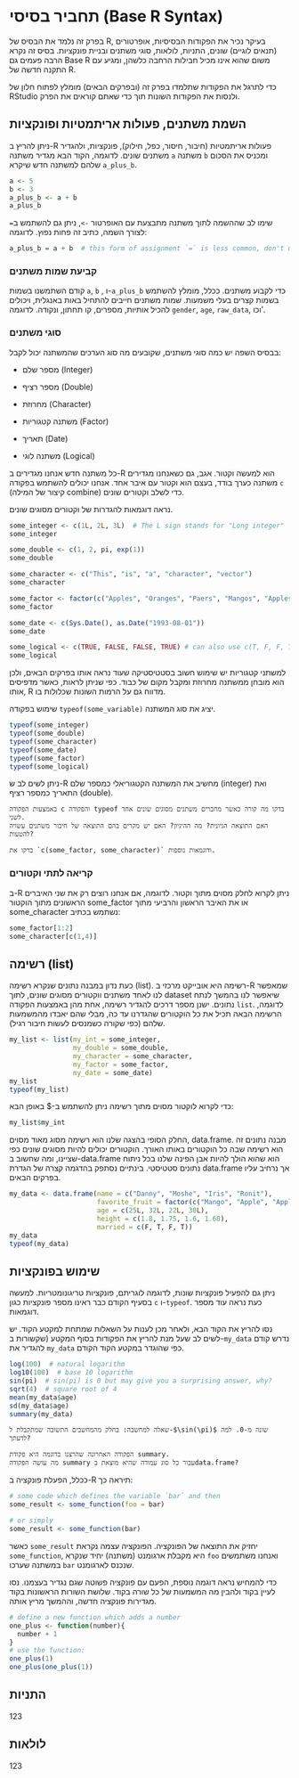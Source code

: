 # תחביר בסיסי (Base R Syntax) {#base-r}

בפרק זה נלמד את הבסיס של R, בעיקר נכיר את הפקודות הבסיסיות, אופרטורים (תנאים לוגיים) שונים, התניות, לולאות, סוגי משתנים ובניית פונקציות. בסיס זה נקרא הרבה פעמים גם Base R משום שהוא אינו מכיל חבילות הרחבה כלשהן, ומגיע עם התקנה חדשה של R.

כדי לתרגל את הפקודות שתלמדו בפרק זה (ובפרקים הבאים) מומלץ לפתוח חלון של RStudio ולנסות את הפקודות השונות תוך כדי שאתם קוראים את הפרק.

## השמת משתנים, פעולות אריתמטיות ופונקציות

ניתן להריץ ב-R פעולות אריתמטיות (חיבור, חיסור, כפל, חילוק), פונקציות, ולהגדיר משתנים שונים. לדוגמה, הקוד הבא מגדיר משתנה `a` משתנה `b` ומכניס את הסכום שלהם למשתנה חדש שיקרא `a_plus_b`.

```r
a <- 5
b <- 3
a_plus_b <- a + b
a_plus_b
```

שימו לב שההשמה לתוך משתנה מתבצעת עם האופרטור `->`, ניתן גם להשתמש ב`=` לצורך השמה, כתיב זה פחות נפוץ. לדוגמה:

```r
a_plus_b = a + b  # this form of assignment `=` is less common, don't use it (use `<-`)
```

### קביעת שמות משתנים

קודם השתמשנו בשמות `a`, `b` , ו-`a_plus_b` כדי לקבוע משתנים. ככלל, מומלץ להשתמש בשמות קצרים בעלי משמעות. שמות משתנים חייבים להתחיל באות באנגלית, ויכולים להכיל אותיות, מספרים, קו תחתון, ונקודה. לדוגמה `gender`, `age`, `raw_data`, וכו'.

### סוגי משתנים

בבסיס השפה יש כמה סוגי משתנים, שקובעים מה סוג הערכים שהמשתנה יכול לקבל:

-   מספר שלם (Integer)

-   מספר רציף (Double)

-   מחרוזת (Character)

-   משתנה קטגוריות (Factor)

-   תאריך (Date)

-   משתנה לוגי (Logical)

כל משתנה חדש אנחנו מגדירים ב-R הוא למעשה וקטור. אגב, גם כשאנחנו מגדירים משתנה כערך בודד, בעצם הוא וקטור עם איבר אחד. אנחנו יכולים להשתמש בפקודה `c` (קיצור של המילה combine) כדי לשלב וקטורים שונים.

נראה דוגמאות להגדרות של וקטורים מסוגים שונים.

```r
some_integer <- c(1L, 2L, 3L)  # The L sign stands for "Long integer"
some_integer

some_double <- c(1, 2, pi, exp(1))
some_double

some_character <- c("This", "is", "a", "character", "vector")
some_character

some_factor <- factor(c("Apples", "Oranges", "Paers", "Mangos", "Apples", "Oranges"))
some_factor

some_date <- c(Sys.Date(), as.Date("1993-08-01"))
some_date

some_logical <- c(TRUE, FALSE, FALSE, TRUE) # can also use c(T, F, F, T) is the same
some_logical
```

למשתני קטגוריות יש שימוש חשוב בסטטיסטיקה שעוד נראה אותו בפרקים הבאים, ולכן הוא מובחן ממשתנה מחרוזת ומקבל מקום של כבוד. כפי שניתן לראות, כאשר מדפיסים אותו, R מדווח גם על הרמות השונות שכלולות בו.

שימוש בפקודה `typeof(some_variable)` יציג את סוג המשתנה.

```r
typeof(some_integer)
typeof(some_double)
typeof(some_character)
typeof(some_date)
typeof(some_factor)
typeof(some_logical)
```

ניתן לשים לב ש-R מחשיב את המשתנה הקטגוריאלי כמספר שלם (integer) ואת התאריך כמספר רציף (double).

```block
באמצעות הפקודה c והפקודה typeof בדקו מה קורה כאשר מחברים משתנים מסוגים שונים אחד לשני.
האם התוצאה הגיונית? מה ההיגיון? האם יש מקרים בהם התוצאה של חיבור משתנים עשויה להטעות?

בדקו את `c(some_factor, some_character)` ודוגמאות נוספות.
```

### קריאה לתתי וקטורים

ב-R ניתן לקרוא לחלק מסוים מתוך וקטור. לדוגמה, אם אנחנו רוצים רק את שני האיברים הראשונים מתוך הוקטור some\_factor או את האיבר הראשון והרביעי מתוך some\_character נשתמש בכתיב:

```r
some_factor[1:2]
some_character[c(1,4)]
```

## רשימה (list)

כעת נדון במבנה נתונים שנקרא רשימה (list). רשימה היא אובייקט מרכזי ב-R שמאפשר לנו לאחד משתנים ווקטורים מסוגים שונים, לתוך dataset שיאפשר לנו בהמשך לנתח נתונים. ישנן מספר דרכים להגדיר רשימה, אחת מהן באמצעות הפקודה `list`. לדוגמה, הרשימה הבאה תכיל את כל הוקטורים שהגדרנו עד כה, מבלי שהם יאבדו מהמשמעות שלהם (כפי שקורה כשמנסים לעשות חיבור רגיל).

```r
my_list <- list(my_int = some_integer,
                my_double = some_double,
                my_character = some_character,
                my_factor = some_factor,
                my_date = some_date)
my_list
typeof(my_list)

```

כדי לקרוא לוקטור מסוים מתוך רשימה ניתן להשתמש ב-\$ באופן הבא:

```r
my_list$my_int
```

החלק הסופי בהצגה שלנו הוא רשימה מסוג מאוד מסוים, data.frame. מבנה נתונים זה הוא רשימה שבה כל הוקטורים באותו האורך. הוקטורים יכולים להיות מסוגים שונים כפי שציינו, ומה שחשוב ב-data.frame הוא שהוא הולך להיות אבן הפינה שלנו בכל ניתוח נתונים סטטיסטי. בינתיים נסתפק בהדגמה קצרה של הגדרת data.frame אך נרחיב עליו בפרקים הבאים.

```r
my_data <- data.frame(name = c("Danny", "Moshe", "Iris", "Ronit"),
                      favorite_fruit = factor(c("Mango", "Apple", "Apple", "Paer")),
                      age = c(25L, 32L, 22L, 30L),
                      height = c(1.8, 1.75, 1.6, 1.68),
                      married = c(F, T, F, T))
my_data
typeof(my_data)
```

## שימוש בפונקציות

ניתן גם להפעיל פונקציות שונות, לדוגמה לוגריתם, פונקציות טריגונומטריות. למעשה בסעיף הקודם כבר ראינו מספר פונקציות כגון `c` ו-`typeof`. כעת נראה עוד מספר דוגמאות.

נסו להריץ את הקוד הבא, ולאחר מכן לענות על השאלות שמתחת למקטע הקוד. יש לשים לב שעל מנת להריץ את הפקודות בסוף המקטע (שקשורות ב-`my_data` נדרש קודם להגדיר את `my_data` כפי שהוגדר במקטע הקוד הקודם.

```r
log(100)  # natural logarithm
log10(100)  # base 10 logarithm 
sin(pi)  # sin(pi) is 0 but may give you a surprising answer, why?
sqrt(4)  # square root of 4
mean(my_data$age)
sd(my_data$age)
summary(my_data)
```

```block
שאלה למחשבה: בחלק מהמחשבים התשובה שמתקבלת ל-$\sin(\pi)$ שונה מ-0. למה לדעתך?
```

```block
הפקודה האחרונה שהרצנו בדוגמה היא פקודת summary.
מה עושה הפקודה summary עבור כל סוג עמודה שהיא מוצאת בdata.frame?
```

ככלל, הפעלת פונקציה ב-R תיראה כך:

```r
# some code which defines the variable `bar` and then
some_result <- some_function(foo = bar)

# or simply
some_result <- some_function(bar)
```

כאשר `some_result` יחזיק את התוצאה של הפונקציה. הפונקציה עצמה נקראת `some_function`, היא מקבלת ארגומנט (משתנה) יחיד שנקרא `foo` ואנחנו משתמשים במשתנה שערכו `bar` שנכנס לארגומנט.

כדי להמחיש נראה דוגמה נוספת, הפעם עם פונקציה פשוטה שגם נגדיר בעצמנו. נסו לעיין בקוד ולהבין מה המשמעות של כל שורה בקוד. שלושת השורות הראשונות בקוד מגדירות פונקציה חדשה, וההמשך מריץ אותה.

```r
# define a new function which adds a number
one_plus <- function(number){
  number + 1
}
# use the function:
one_plus(1)
one_plus(one_plus(1))
```

## התניות

123

## לולאות

123
